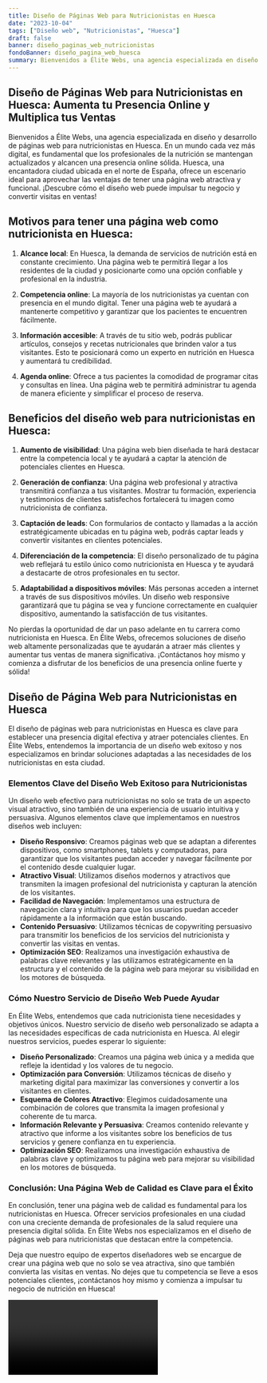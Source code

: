 ```yaml
---
title: Diseño de Páginas Web para Nutricionistas en Huesca
date: "2023-10-04"
tags: ["Diseño web", "Nutricionistas", "Huesca"]
draft: false
banner: diseño_paginas_web_nutricionistas
fondoBanner: diseño_pagina_web_huesca
summary: Bienvenidos a Élite Webs, una agencia especializada en diseño y desarrollo de páginas web para nutricionistas en Huesca. En un mundo cada vez más digital, es fundamental que los profesionales de la nutrición se mantengan actualizados y alcancen una presencia online sólida. Huesca, una encantadora ciudad ubicada en el norte de España, ofrece un escenario ideal para aprovechar las ventajas de tener una página web atractiva y funcional. ¡Descubre cómo el diseño web puede impulsar tu negocio y convertir visitas en ventas!
---
```



## Diseño de Páginas Web para Nutricionistas en Huesca: Aumenta tu Presencia Online y Multiplica tus Ventas

Bienvenidos a Élite Webs, una agencia especializada en diseño y desarrollo de páginas web para nutricionistas en Huesca. En un mundo cada vez más digital, es fundamental que los profesionales de la nutrición se mantengan actualizados y alcancen una presencia online sólida. Huesca, una encantadora ciudad ubicada en el norte de España, ofrece un escenario ideal para aprovechar las ventajas de tener una página web atractiva y funcional. ¡Descubre cómo el diseño web puede impulsar tu negocio y convertir visitas en ventas!

## Motivos para tener una página web como nutricionista en Huesca:

1. **Alcance local**: En Huesca, la demanda de servicios de nutrición está en constante crecimiento. Una página web te permitirá llegar a los residentes de la ciudad y posicionarte como una opción confiable y profesional en la industria.

2. **Competencia online**: La mayoría de los nutricionistas ya cuentan con presencia en el mundo digital. Tener una página web te ayudará a mantenerte competitivo y garantizar que los pacientes te encuentren fácilmente.

3. **Información accesible**: A través de tu sitio web, podrás publicar artículos, consejos y recetas nutricionales que brinden valor a tus visitantes. Esto te posicionará como un experto en nutrición en Huesca y aumentará tu credibilidad.

4. **Agenda online**: Ofrece a tus pacientes la comodidad de programar citas y consultas en línea. Una página web te permitirá administrar tu agenda de manera eficiente y simplificar el proceso de reserva.

## Beneficios del diseño web para nutricionistas en Huesca:

1. **Aumento de visibilidad**: Una página web bien diseñada te hará destacar entre la competencia local y te ayudará a captar la atención de potenciales clientes en Huesca.

2. **Generación de confianza**: Una página web profesional y atractiva transmitirá confianza a tus visitantes. Mostrar tu formación, experiencia y testimonios de clientes satisfechos fortalecerá tu imagen como nutricionista de confianza.

3. **Captación de leads**: Con formularios de contacto y llamadas a la acción estratégicamente ubicadas en tu página web, podrás captar leads y convertir visitantes en clientes potenciales.

4. **Diferenciación de la competencia**: El diseño personalizado de tu página web reflejará tu estilo único como nutricionista en Huesca y te ayudará a destacarte de otros profesionales en tu sector.

5. **Adaptabilidad a dispositivos móviles**: Más personas acceden a internet a través de sus dispositivos móviles. Un diseño web responsive garantizará que tu página se vea y funcione correctamente en cualquier dispositivo, aumentando la satisfacción de tus visitantes.

No pierdas la oportunidad de dar un paso adelante en tu carrera como nutricionista en Huesca. En Élite Webs, ofrecemos soluciones de diseño web altamente personalizadas que te ayudarán a atraer más clientes y aumentar tus ventas de manera significativa. ¡Contáctanos hoy mismo y comienza a disfrutar de los beneficios de una presencia online fuerte y sólida!

<GifSeo />

<Cta />

## Diseño de Página Web para Nutricionistas en Huesca

El diseño de páginas web para nutricionistas en Huesca es clave para establecer una presencia digital efectiva y atraer potenciales clientes. En Élite Webs, entendemos la importancia de un diseño web exitoso y nos especializamos en brindar soluciones adaptadas a las necesidades de los nutricionistas en esta ciudad.

### Elementos Clave del Diseño Web Exitoso para Nutricionistas

Un diseño web efectivo para nutricionistas no solo se trata de un aspecto visual atractivo, sino también de una experiencia de usuario intuitiva y persuasiva. Algunos elementos clave que implementamos en nuestros diseños web incluyen:

- **Diseño Responsivo**: Creamos páginas web que se adaptan a diferentes dispositivos, como smartphones, tablets y computadoras, para garantizar que los visitantes puedan acceder y navegar fácilmente por el contenido desde cualquier lugar.
- **Atractivo Visual**: Utilizamos diseños modernos y atractivos que transmiten la imagen profesional del nutricionista y capturan la atención de los visitantes.
- **Facilidad de Navegación**: Implementamos una estructura de navegación clara y intuitiva para que los usuarios puedan acceder rápidamente a la información que están buscando.
- **Contenido Persuasivo**: Utilizamos técnicas de copywriting persuasivo para transmitir los beneficios de los servicios del nutricionista y convertir las visitas en ventas.
- **Optimización SEO**: Realizamos una investigación exhaustiva de palabras clave relevantes y las utilizamos estratégicamente en la estructura y el contenido de la página web para mejorar su visibilidad en los motores de búsqueda.

### Cómo Nuestro Servicio de Diseño Web Puede Ayudar

En Élite Webs, entendemos que cada nutricionista tiene necesidades y objetivos únicos. Nuestro servicio de diseño web personalizado se adapta a las necesidades específicas de cada nutricionista en Huesca. Al elegir nuestros servicios, puedes esperar lo siguiente:

- **Diseño Personalizado**: Creamos una página web única y a medida que refleje la identidad y los valores de tu negocio.
- **Optimización para Conversión**: Utilizamos técnicas de diseño y marketing digital para maximizar las conversiones y convertir a los visitantes en clientes.
- **Esquema de Colores Atractivo**: Elegimos cuidadosamente una combinación de colores que transmita la imagen profesional y coherente de tu marca.
- **Información Relevante y Persuasiva**: Creamos contenido relevante y atractivo que informe a los visitantes sobre los beneficios de tus servicios y genere confianza en tu experiencia.
- **Optimización SEO**: Realizamos una investigación exhaustiva de palabras clave y optimizamos tu página web para mejorar su visibilidad en los motores de búsqueda.

### Conclusión: Una Página Web de Calidad es Clave para el Éxito

En conclusión, tener una página web de calidad es fundamental para los nutricionistas en Huesca. Ofrecer servicios profesionales en una ciudad con una creciente demanda de profesionales de la salud requiere una presencia digital sólida. En Élite Webs nos especializamos en el diseño de páginas web para nutricionistas que destacan entre la competencia.

Deja que nuestro equipo de expertos diseñadores web se encargue de crear una página web que no solo se vea atractiva, sino que también convierta las visitas en ventas. No dejes que tu competencia se lleve a esos potenciales clientes, ¡contáctanos hoy mismo y comienza a impulsar tu negocio de nutrición en Huesca!

<Video />

<CtaBot job="Nutricionistas" city="Huesca" />

<Gmaps query="Huesca+españa+maps" />
